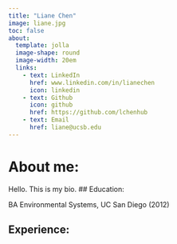```yaml
---
title: "Liane Chen"
image: liane.jpg
toc: false
about: 
  template: jolla
  image-shape: round
  image-width: 20em
  links: 
    - text: LinkedIn
      href: www.linkedin.com/in/lianechen 
      icon: linkedin
    - text: Github
      icon: github
      href: https://github.com/lchenhub 
    - text: Email
      href: liane@ucsb.edu 
---
```


#  About me:
Hello. This is my bio.
## Education:

BA Environmental Systems, UC San Diego (2012)


## Experience: